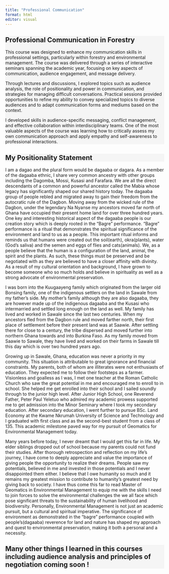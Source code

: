 ```yaml
---
title: "Professional Communication"
format: html
editor: visual
---
```


## 

::: {style="background-color: #f5f5f5"}
# Professional Communication in Forestry

This course was designed to enhance my communication skills in professional settings, particularly within forestry and environmental management. The course was delivered through a series of interactive seminars spanning the academic year, focusing on key aspects of communication, audience engagement, and message delivery.

Through lectures and discussions, I explored topics such as audience analysis, the role of positionality and power in communication, and strategies for managing difficult conversations. Practical sessions provided opportunities to refine my ability to convey specialized topics to diverse audiences and to adapt communication forms and mediums based on the context.

I developed skills in audience-specific messaging, conflict management, and effective collaboration within interdisciplinary teams. One of the most valuable aspects of the course was learning how to critically assess my own communication approach and apply empathy and self-awareness to professional interactions.
:::

::: {style="background-color: #f5f5f5"}
## My Positionality Statement
:::

I am a dagao and the plural form would be dagaaba or dagara. As a member of the dagaaba ethnic, I share very common ancestry with other groups including the Dagomba, Mossi, Kusasi and Farafara. We are all the direct descendants of a common and powerful ancestor called the Mabia whose legacy has significantly shaped our shared history today. The dagaaba group of people rebled and migrated away to gain their freedom from the autocratic rule of the Dagbon. Moving away from the wicked rule of the Dagbon, under the legendary Na Nyanse my ancestors moved far north of Ghana have occupied their present home land for over three hundred years. One key and interesting historical aspect of the dagaaba people is our creation story which is deeply rooted in the “Bagre” performance. “Bagre” performance is a ritual that demonstrates the spiritual significance of the environment and land to us as a people. This important ritual informs and reminds us that humans were created out the soil(earth), okra(plants), water (God’s saliva) and the semen and eggs of flies and cats(animals). We, as a people believe that the human is a configuration of the land, animal, the spirit and the plants. As such, these things must be preserved and be negotiated with as they are believed to have a closer affinity with divinity. As a result of my cultural orientation and background, I have grown to become someone who so much holds and believe in spirituality as well as a strong advocate of environmental preservation.

I was born into the Kuugaayeng family which originated from the larger old Bonsing family, one of the indigenous settlers on the land in Sawale from my father’s side. My mother’s family although they are also dagaaba, they are however made up of the indigenous dagaaba and the Kusasi who intermarried and settled long enough on the land as well. My family has lived and worked in Sawale since the last two centuries. When my ancestors fled from the Dagbon rule and moved farther north, their first place of settlement before their present land was at Saawie. After settling there for close to a century, the tribe dispersed and moved further into northern Ghana towards and into Burkina Faso. As my family moved from Saawie to Sawale, they have lived and worked on their farms in Sawale till this day which is over two hundred years ago.

Growing up in Sawale, Ghana, education was never a priority in my community. This situation is attributable to great ignorance and financial constraints. My parents, both of whom are illiterates were not enthusiasts of education. They expected me to follow their footsteps as a farmer. Visionless and goalless as I was, I met one teacher at the Roman Catholic Church who saw the great potential in me and encouraged me to enroll to in school. She helped me get enrolled into their school and I sailed soundly through to the junior high level. After Junior High School, one Reverend Father, Peter Paul Yeletuo who admired my academic prowess supported me to get admission into the Minor Seminary where I took my secondary education. After secondary education, I went further to pursue BSc. Land Economy at the Kwame Nkrumah University of Science and Technology and I graduated with first class and as the second-best student from a class of 135. This academic milestone paved way for my pursuit of Geomatics for Environmental Management today.

Many years before today, I never dreamt that I would get this far in life. My elder siblings dropped out of school because my parents could not fund their studies. After thorough retrospection and reflection on my life’s journey, I have come to deeply appreciate and value the importance of giving people the opportunity to realize their dreams. People saw my potentials, believed in me and invested in those potentials and I never disappointed them either. I believe that I owe humanity so much and it remains my greatest mission to contribute to humanity’s greatest need by giving back to society. I have thus come this far to read Master of Geomatics in Environmental Management to equip me with the skills I need to join forces to solve the environmental challenges the we all face which pose significant threats to the sustainability of human livelihood and biodiversity. Personally, Environmental Management is not just an academic pursuit, but a cultural and spiritual imperative. The significance of environment as demonstrated in the “bagre” performance coupled with people’s(dagaaba) reverence for land and nature has shaped my approach and quest to environmental preservation, making it both a personal and a necessity.



::: {style="background-color: #f5f5f5"}
## Many other things I learned in this courses including audience analysis and principles of negotiation coming soon !
:::
